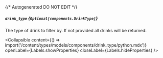 {/* Autogenerated DO NOT EDIT  */}

##### `drink_type` *{`Optional[components.DrinkType]`}*
The type of drink to filter by. If not provided all drinks will be returned.

<Collapsible content={() => import('/content/types/models/components/drink_type/python.mdx')} openLabel={Labels.showProperties} closeLabel={Labels.hideProperties} />



